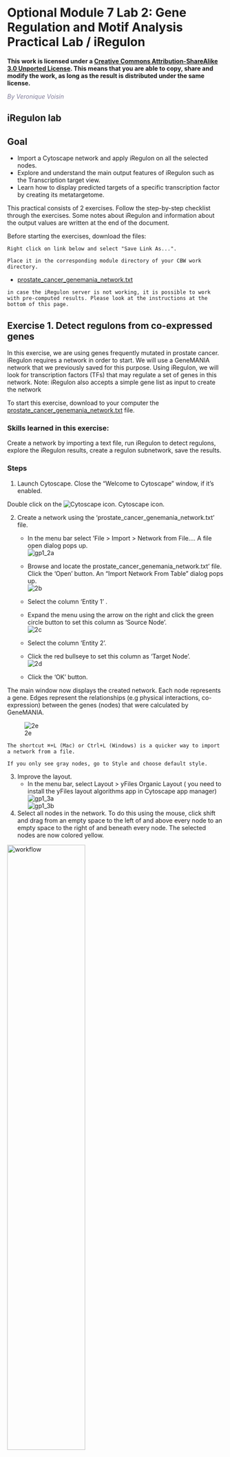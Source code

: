 # Optional Module 7 Lab 2: Gene Regulation and Motif Analysis Practical Lab / iRegulon {#regulatory_network_lab}

**This work is licensed 
under a [Creative Commons Attribution-ShareAlike 3.0 Unported License](http://creativecommons.org/licenses/by-sa/3.0/deed.en_US). This means that you are able to copy, share and modify the work, as long as the result is distributed under the same license.**

*<font color="#827e9c">By Veronique Voisin </font>*

## iRegulon lab

## Goal

  * Import a Cytoscape network and apply iRegulon on all the selected nodes. 
  * Explore and understand the main output features of iRegulon such as the Transcription target view. 
  * Learn how to display predicted targets of a specific transcription factor by creating its metatargetome.

This practical consists of 2 exercises. Follow the step-by-step checklist through the exercises. Some notes about iRegulon and information about the output values are written at the end of the document. 

Before starting the exercises, download the files:

```block
Right click on link below and select "Save Link As...".

Place it in the corresponding module directory of your CBW work directory.
```

*	[prostate_cancer_genemania_network.txt](./Module5/iregulon/data/prostate_cancer_genemania_network.txt)

```block
in case the iRegulon server is not working, it is possible to work with pre-computed results. Please look at the instructions at the bottom of this page.
```

## Exercise 1. Detect regulons from co-expressed genes

In this exercise, we are using genes frequently mutated in prostate cancer. iRegulon requires a network in order to start. We will use a GeneMANIA network that we previously saved for this purpose. Using iRegulon, we will look for transcription factors (TFs) that may regulate a set of genes in this network. 
Note: iRegulon also accepts a simple gene list as input to create the network
 
To start this exercise, download to your computer the [prostate_cancer_genemania_network.txt](./Module5/iregulon/data/prostate_cancer_genemania_network.txt) file.

### Skills learned in this exercise: 

Create a network by importing a text file, run iRegulon to detect regulons, explore the iRegulon results, create a regulon subnetwork, save the results. 

### Steps


1)	Launch Cytoscape. Close the “Welcome to Cytoscape” window, if it’s enabled.	

Double click on the ![Cytoscape icon](./Module5/iregulon/images/cytoscape.png).  Cytoscape  icon.


2)	Create a network using the  ‘prostate_cancer_genemania_network.txt’ file.
      * In the menu bar select ‘File > Import > Network  from File…. A file open dialog pops up.<br>![gp1_2a](./Module5/iregulon/images/gp1_2a.png)
      * Browse and locate the prostate_cancer_genemania_network.txt’ file.  Click the ‘Open’ button. An “Import Network From Table” dialog pops up.<br>![2b](./Module5/iregulon/images/2b.png) 
      * Select the column ‘Entity 1’ .

      * Expand the menu using the arrow on the right and click the green circle button to set this column as ‘Source Node’. <br>![2c](./Module5/iregulon/images/2c.png) 
      * Select the column ‘Entity 2’. 
      * Click the red bullseye to set this column as ‘Target Node’.<br>![2d](./Module5/iregulon/images/2d.png) 
      * Click the ‘OK’ button.

The main window now displays the created network. Each node represents a gene. Edges represent the relationships (e.g physical interactions, co-expression)  between the genes (nodes) that were calculated by GeneMANIA.

![2e](./Module5/iregulon/images/2e.png) 

```block
The shortcut ⌘+L (Mac) or Ctrl+L (Windows) is a quicker way to import a network from a file.	
```

```block
If you only see gray nodes, go to Style and choose default style.
```



3)	Improve the layout.
      * In the menu bar, select Layout > yFiles Organic Layout ( you need to install the yFiles layout algorithms app in Cytoscape app manager)<br>![gp1_3a](./Module5/iregulon/images/gp1_3a.png) <br>![gp1_3b](./Module5/iregulon/images/gp1_3b.png) 

4)	Select all nodes in the network. To do this using the mouse, click shift and drag from an empty space to the left of and above every node to an empty space to the right of and beneath every node. The selected nodes are now colored yellow.	


<img src="./Module5/iregulon/images/gp1_4.png" alt="workflow" width="60%" />



5)	In the menu bar, select Apps > iRegulon > Predict regulators and targets.A ‘Predict regulators and targets’ dialog pops up. 
      * Using the default parameters, click the ‘Submit’ button at the bottom of the page.A progress bar will pop up.
      * Wait until the running analysis is completed (usually less than 1 min). The progress bar will vanish, and a new right panel, “Results Panel” will be added to the main Cytoscape window.
      * Deselect all nodes by clicking on a blank space of the screen. The nodes are all cyan again.	

 
![5a](./Module5/iregulon/images/5a.png) 

![5b](./Module5/iregulon/images/5b.png)  



6)	Explore the results. 
      * Locate the ‘Results Panel’ on the right side of the window. 
      * Click on the ‘float window’ icon located at the upper right corner. 

```block
resize the ‘Result Panel’ window by expanding it horizontally and vertically, so you can see the results and the network simultaneously.
```

```block
mouse over column names to get a tooltip describing their meaning in more detail.
```	

![6](./Module5/iregulon/images/6.png)


7)	Explore the enrichment results in the Motifs tab from the Results Panel. It is a list of all DNA binding motifs that appear in more than one gene region from the prostate cancer gene list. They are ranked by the strongest Normalized Enrichment Score (NES). Some DNA binding motifs in the databases are related to a specific transcription factor, but others are not.
      * Check that ‘Motifs’ is the selected tab of the ‘Results Panel’.
      * Click on the row for this motif to display the motif’s sequence logo and related information at the bottom part of Results Panel.

![7](./Module5/iregulon/images/7.png) 
On the above screenshot, there is an enrichment in the prostate gene list for a motif called
YOL108C from the yetfasco database.  The motif logo is displayed and it is very similar to the MITF binding motif. The genes from our network carrying this motif in their promoter region are indicated in red (TargetName). The rank indicates the number of motifs that they carry in their promoter region.

```block
Additional explanation about the results are located at the end of this document and in more detail in the iRegulon reference paper. 
``` 


8)	Explore the enrichment results in the Tracks tab. It is a list of all ChIP-seq datasets (or “tracks”) sorted by strongest enrichment from genes inour network. 
      * Select the  ‘Tracks’ tab of the ‘Results Panel’.
      * Find a ‘ClusterCode’ assigned to more than one track.	


![8](./Module5/iregulon/images/8.png) 
T4 is a track cluster associated with 2 tracks and is highlighted in the table as an example.The 2 tracks are biological replicates (Rep1, Rep2) of a same chIP-seq experiment. The transcription factor used for this chIP_seq experiment is TCF12. The first track is ranked number 4 and the second track is ranked number 8.  The genes with TCF12 peaks in their promoter regions are listed in red under "TargetName".


9)	Explore the enrichment results in the Transcription Factors tabview. This is the most important tab as each row is a transcription factor that is a potential co-regulator of the genes in our network. Each row represents a cluster that combines the results of the related motifs (Motifs tab) or tracks (Tracks tab) or both.
      * Select the ‘Transcription Factors’ tab of the ‘Results Panels’. 
      * Click on ‘MTF1’ and explore the results. 	



![9](./Module5/iregulon/images/9.png)  


MTF1 is associated with the motif cluster M1. This cluster contains 6 related motifs and  11 potential target genes. One motif (homer-M00129) selected as example in the above screenshot is directly annotated to the TFs NRF1 and ZSCAN10 as indicated by green checked signs. 


10)	How did iRegulon perform? Is MTF1 (metal-transcription factor 1) known to be expressed or to play a role in prostate cancer?

```block
Open your web browser and search the web for [MTF1 “prostate cancer”].	
```

![10](./Module5/iregulon/images/10.png) 
 
This network highlights MTF1 and interactions with other genes and miRs. This is a network involved in prostate cancer.<br>
PMID:14568174<br>
PMID:23157640



11)	Add MTF1 to the network.
      * Check that the Transcription Factors tab is selected. 
      * Click the MTF1 row to select it.
      * Click the ‘Add regulator’ icon ![Add icon](./Module5/iregulon/images/add.png) located at the upper left corner of the ‘Results Panel’.
This adds MTF1 to the network as a yellow node, with the edges linking to its 11 potential targets, all highlighted as purple nodes.	

11a)

![11a](./Module5/iregulon/images/11a.png)  

11b)
 

<img src="./Module5/iregulon/images/gp1_11b.png" alt="workflow" width="60%" />


12)	Create a subnetwork to better visualize the predicted targets.
      * Select the MTF1 node in the network by clicking on it. 
      * In the Cytoscape toolbar above the network, click the ‘First Neighbors of Selected Nodes’ icon ![gp1_neighbours.png](./Module5/iregulon/images/gp1_neighbours.png). MTF1 and its targets are now highlighted in yellow (which means they are selected).
      * Use the ‘New network from selection’ icon ![New icon](./Module5/iregulon/images/new.png) to create a subnetwork. 	

12a)
 


<img src="./Module5/iregulon/images/gp1_12a.png" alt="workflow" width="60%" />



12b)
 

![12b](./Module5/iregulon/images/12b.png) 
```block
If the node colors are not purple, go to Style and choose 'iRegulon Visual Style'.	
```

![gp1_12c](./Module5/iregulon/images/gp1_12c.png) 

13)	Add to the figure information on the types of interactions obtained from GeneMANIA and stored as additional information in the ‘prostate_cancer_genemania_network.txt’ file.
      * In the Control Panel at the left of the window, select the ‘Style’ tab. At the bottom of the panel, select the ‘Edge’ tab. 
      * Locate the ‘Stroke Color’ property and click the right triangle to expand the box.
      * Change the ‘Column’ field to ‘Network group’
      * Verify that the  ‘Mapping Type’ field is ‘Discrete Mapping’
      * For the first interaction type, choose a color by clicking on the ‘Edit color’ button   on the right side of the color field. Choose a color and click the ‘OK’ button. 
      * Repeat that step, choosing a different color for each interaction type.
The edges should now be colored by the types of interactions. 	


13a)
 

![gp1_13a](./Module5/iregulon/images/gp1_13a.png) 

13b)
 

![gp1_13b](./Module5/iregulon/images/gp1_13b.png) 

14)	Save current results  as an iRegulon (iRF) file.
      * In the ‘Results Panel’ toolbar, click the ‘Save current results  as an iRegulon (iRF) file’ button  ![Save icon](./Module5/iregulon/images/save1.png)..
      * Choose a name and click the ‘Save’ button.
      
```block
you can reuse these iRegulon results by loading this iRF file using the ‘Load saved results’ icon  ![Save2 icon](./Module5/iregulon/images/save2.png).. 
```

14a)
 

![14](./Module5/iregulon/images/14.png) 


15)	Save the Cytoscape session .
      * In the Cytoscape menu bar, select File > Save as.
      * Choose a name and click the ‘Save’ button.
      
```block
you can re-open this file later to examine the network further.
```

 

![15](./Module5/iregulon/images/15.png) 



## Exercise 2. Create a metatargetome using iRegulon and merge 2 networks in Cytoscape.

This exercise does not require additional files.

This exercise will teach you to use the metatargetome function of iRegulon. This function displays a list of potential targets for a specific TF. We will create the metatargetome of two TFs, that we found as potential coregulators of the prostate cancer genes (exercise 1): MTF1 and LARP4. We will then learn how to use Cytoscape to merge two networks and visualize nodes in common.


**Steps**

1)	Launch Cytoscape.
      * If Cytoscape is already opened,  do File > New > Session. A ‘Current session will be lost. Do you want to continue?’ dialog opens. Click on ‘OK’. 	
      * Double click on the   Cytoscape  icon.

2)	Create the metatargetome for MTF1.
      * From the menu bar , select File > Apps > iRegulon> Query TF-target database.A ‘Query TF-target database for a factor’ window pops up.
      * In the ‘Transcription Factor’ field, select ‘MTF1’. 
      * Set Network > ‘Number nodes (approx.)’ to 100. 
      * Click the ‘Submit’ button.	

2a)

![2a2](./Module5/iregulon/images/2a2.png)  

2b)

![2b2](./Module5/iregulon/images/2b2.png)  

2c)

![2c2](./Module5/iregulon/images/2c2.png)  



3)	Create the metatargetome for LARP4. Follow same steps as above.
      * From the Cytoscape menu bar, select File > Apps>iRegulon> Query TF-target database.
      * A ‘Query TF-target database for a factor’ window pops up. In the ‘Transcription Factor field’, enter ‘LARP4’. 
      * Set Network > ‘Number nodes (approx.)’ to 100.
      * Click the ‘Submit’ button.	

3a)

![3a2](./Module5/iregulon/images/3a2.png)  

3b)

![3b2](./Module5/iregulon/images/3b2.png)  



4)	Merge the two networks to visualize their shared target genes.
From the Cytoscape menu bar, select Tools > Merge > Networks….An ‘Advanced Network Merge’ window pops up.
      * Check that the ‘Union’ option is selected. 
      * In the ‘Available Networks’ list, select ‘Metatargetome for LARP4’.
      * Hold down the shift key while selecting ‘Metatargetome for MTF1’ so both networks are selected.
      * Click the right arrow to move the networks to the ‘Networks to Merge’ list.
      * Click the ‘Merge’ button.
Cytoscape now displays the two networks in the same window, linked by the two genes they have in common.

4a)

![4a2](./Module5/iregulon/images/4a2.png)  

4b)

![4b2](./Module5/iregulon/images/4b2.png)  

4c)

![4c2](./Module5/iregulon/images/4c2.png)  


#### END  OF EXERCISE

### Use our precomputed iRegulon results:

Download these files on your computer:

```block
Right click on link below and select "Save Link As...".

Place it in the corresponding module directory of your CBW work directory.
```

*	[prostate_cancer_genemania_network.cys](./Module5/iregulon/data/prostate_cancer_genemania_network.cys)

*	[iregulon_results.irf](./Module5/iregulon/data/iregulon_results.irf)

1) launch Cytoscape

2) open the "prostate_cancer_genemania_network.cys" file

3) go to App > iRegulon > 'Load results from the iregulon_results.irf file'  


### Notes about iRegulon:

Website: <http://iregulon.aertslab.org/>
Tutorials: <http://iregulon.aertslab.org/tutorial.html#clusters> 
Paper: <http://journals.plos.org/ploscompbiol/article?id=10.1371/journal.pcbi.1003731> [PMID:25058159]

#### Motif oriented view:

Each line is a DNA binding motif  those sequence has been located in 20 kb regions centered around the TSS (transcription start site) of genes from the prostate cancer list (= genes in the network). The genes from the network which contained this DNA binding motif are called the target genes and displayed in the ‘Target Name’ column. Their ranks are also indicated. 

DNA binding motifs more usually represent a family of transcription factors (e.g.  helix loop helix TFs ) rather than being specific to one particular TF. In addition, related TFs (e.g GATA1, GATA2, GATA3) can bind to very similar DNA sequences.  iRegulon uses the motif2TF algorithm to associate a motif with a specific TF. The ‘#TF’ column indicates which motifs are significantly associated to a TF (# >= 1) or not (# = 0). Clicking on a motif line will display a panel indicating several related information. It will display all the TFs found significantly associated with the motif. 

How is the enrichment calculated? (NES AUC) motif detection and enrichment score in a set of input genes.
iRegulon uses precomputed results to calculate for each motif the AUC (Area Under the cumulative Recovery Curve)  and the NES (Normalized Enrichment Score).   iRegulon accesses this database of precomputed results using a server connection when a search is launched.

**What are these precomputed results :** 

iRegulon gathered known DNA binding motifs and their corresponding PWM (position weight matrix, see lecture) from different databases (eg TRANSFAC pro)  (9713 PWMs). They then ranked all genes in the genome  (22284 genes) for each motif from the most likely target of this motif to the least one (available for Human, Mouse and Drosophila). 

**Calculating enrichment for our set of genes (our network) :** 

Each ranked list (each motif) is then tested with our set of genes to see whether genes in our list are located more at the top of the ranked list (most likely targets of the motifs). From this ranked list and the overlap with our gene list, the AUC (Area Under the cumulative Recovery Curve) is calculated for each motif. The AUC is going to be larger if we have more genes at the top of our list. The higher the AUC values and the higher the tested motif is likely to co-regulate our genes (or some of them). The NES is derived from the AUC. The optimal subset of highly ranked lists are set as the potential target genes and displayed in the ‘target name’ column.

**How are several motifs being similarly grouped  under a same cluster code?**

To find TF associated with motifs, iRegulon uses the motif2TF algorithm. During this computation of motif2TF, motifs sharing similarities are grouped together and form a cluster. Within this cluster, some motifs are already known to correspond to a specific TF (direct annotation). This information is used to associate a motif with one or more related TFs. The ‘ClusterCode’ column indicates the cluster assigned to each motif.


**Tracks oriented view:**

Each line is an ENCODE Chip_Seq track. Chip_seq are sequencing of fragments bound to a specific TF after immunoprecipitation of the TF and the DNA fragments. Each track is then specific to a transcription factor (the #TFs columns is always equal to 1). Clusters contain more than one track only if these tracks were generated using the same TF. All the values (NES, AUC,... are the same for the motif, track of transcription factor oriented views. 

**Transcription Factors oriented view:**

Each line is a cluster of motifs and or tracks and as the next column (TF) the best representative TF of this cluster determined by the motif2TF algorithm. All the values (NES, AUC,... are the same for the motif, track of transcription factor oriented views. 

**Metatargetome:**

iRegulon uses the pre-computed results not only for finding regulons but also for displaying the potential gene targets for any TF of interest available in the iRegulon database. Users can define the number of top potential targets they want to display. The result is visualized as a network using a circular layout with the TF of interest in the center of the network.  

### Notes about Cytoscape:

Link to tutorials showing how to format data to create a Cytoscape network starting from a simple gene list:
<http://wiki.cytoscape.org/Cytoscape_User_Manual/Network_Formats>

**Note about organic layout:**

“The organic layout style is based on the force-directed layout paradigm. When calculating a layout, the nodes are considered to be physical objects with mutually repulsive forces, like, e.g., protons or electrons. The connections between nodes also follow the physical analogy and are considered to be springs attached to the pair of nodes. … The layout algorithm simulates these physical forces and rearranges the positions of the nodes in such a way that the sum of the forces emitted by the nodes and the edges reaches a (local) minimum.

Resulting layouts often expose the inherent symmetric and clustered structure of a graph, they show a well-balanced distribution of nodes and have few edge crossings.” http://docs.yworks.com/yfiles/doc/developers-guide/smart_organic_layouter.html . 


############################################################

## Exercise 3. Use Enrichr with the prostate gene list.

Before starting the exercise, download the files:

*	[prostate_genelist.csv](./Module5/iregulon/data/prostate_genelist.csv)
*	[TRRUST_Transcription_Factors_2019_table.txt](./Module5/iregulon/data/TRRUST_Transcription_Factors_2019_table.txt)
*	[TTRUST_rank.xlsx](./Module5/iregulon/data/TTRUST_rank.xlsx)

### Goal

 * Use Enrichr on the prostate gene list and explore which transcription factors were predicted to be regulator on the same gene list used for the iRegulon lab.

 * After exploring the Enrichr results, we are going to export it into Cytoscape/EnrichmentMap. This is another opportunity to learn how to create a network and modify its style.

### Steps

1)	Launch Enrichr on a web browser using this address: https://amp.pharm.mssm.edu/Enrichr/

2) In the input data window, copy and paste the genes from the [prostate gene list](./Module5/iregulon/data/prostate_genelist.csv) 

![enrichr1.png](./Module5/iregulon/images/enrichr1.png) 

3) Click on the 'Submit' button

4) The results are now displayed. Check that the 'Transcription' tab is the one selected.<br>![enrichr2.png](./Module5/iregulon/images/enrichr2.png) 
      * Explore the results from the different gene-set libraries on your own (CHEA 2016, TRANSFAC and JASPAR PWMs, etc...) . 

5) Then, click on the gene-set library called "TRRUST Transcription Factors 2019"
      * TRRUST (https://www.grnpedia.org/trrust/) is a manually curated database of human and mouse transcriptional regulatory networks. Each gene-set contained some target genes for a particular transcription factor. It contains mouse and human data. They have been derived from pubmed articles which describe small-scale experimental studies of transcriptional regulations.
      * We are going to explore the result in this library as some gene-sets are significantly enriched at FDR < 0.05.<br>![enrichr3.png](./Module5/iregulon/images/enrichr3.png) 
      * The observation of the bar graph indicates that the transcription factor NR5A1 is the most significant result.

6) Click on the 'Table' to display the results as a table.<br>![enrichr4.png](./Module5/iregulon/images/enrichr4.png) 
      * Remember from the presentation that the Adjusted p-value represents the FDR. As the FDR is less than 0.05, all these gene-sets are significantly enriched in our gene list. 

7) Click on the 'Export entries to table'. Open the file that was downloaded on your computer in excel.<br>![enrichr5.png](./Module5/iregulon/images/enrichr5.png) 
      * This table contains all the gene-sets significantly enriched or not.
      * The 'Term' column contains the name of the transcription factors and the last column 'Genes' contains the list of genes that are the targets of these transcription factors. All these genes are the ones present in the prostate gene list. The overlap 8/22 means that 22 genes are the known target of NR5A1 and 8 are present in the prostate gene list.
      * We are going to use this table to create an enrichment map in Cytoscape. 

7) Open Cytoscape.

8) Click in the menu bar on 'Apps' and 'EnrichmentMap'. A 'Create Enrichment Map' dialog box opens. 

9) Drag and drop the  [TRRUST_Transcription_Factors_2019_table.txt](./Module5/iregulon/data/TRRUST_Transcription_Factors_2019_table.txt) in the 'Data Sets' window. 
      * On the right, check that the "Analysis Type" is set to "Generic/gProfiler/Enrichr". 
      * Set the 'FDR q-value cutoff' at 0.05.

![enrichr6.png](./Module5/iregulon/images/enrichr6.png) 

10) Click on the 'Build' button.

11) An enrichment map is now created.<br> <img src="./Module5/iregulon/images/enrichr7.png" alt="workflow" width="60%" />
      * The nodes are the transcription factor gene-sets. You can click on a node to see the genes that are the targets of these transcription factors. Transcription factors are connected by edges if they have target genes in common. 

12) Modify the visual style
      * In the EnrichmentMap tab on the right, locate 'Style' and set "Chart Data" to '--None--'.
![enrichr8.png](./Module5/iregulon/images/enrichr8.png) 

13) Import a file
      * Our goal is to adjust node size and node color relatively to the gene-set enrichment results. To make it easier, a file has been created for you that ranks the gene-sets from 1 to 98 in the order of the adjusted p values. We will import this file in Cytoscape as a node table. 
      * To import the file, locate 'File' in the Cytoscape menu bar and then 'Import' > 'Table from File'.<br>![enrichr9.png](./Module5/iregulon/images/enrichr9.png) 
      * Browse your computer to find the file [TTRUST_rank.xlsx](./Module5/iregulon/data/TTRUST_rank.xlsx) that you have downloaded at the beginning of part 3 and click 'Open'.
      * An 'Import Columns From Table' dialog box opens. Click on 'OK'.

![enrichr11.png](./Module5/iregulon/images/enrichr11.png)

14) Play with the visual style
      * Locate the Cytoscape 'Style' tab<br>![enrichr10.png](./Module5/iregulon/images/enrichr10.png)
      * Locate the 'Cytoscape 'Style' tab 'Fill Color' property in the Node tab and expand the tab using the arrow on the right
      * Remove the current mapping using the trash can icon.<br>![enrichr12.png](./Module5/iregulon/images/enrichr12.png)
      *  In 'Column', choose "myrank" and in 'Mapping Type', choose 'Continuous Mapping'.<br>![enrichr13.png](./Module5/iregulon/images/enrichr13.png)
      * Locate the 'Size' property and expand the tab using the arrow on the right
      * Remove the current mapping using the trash can icon.<br>![enrichr14.png](./Module5/iregulon/images/enrichr14.png)
      * In 'Column', choose "myrank" and in 'Mapping Type', choose 'Continuous Mapping'.
      * Set high node size values for low rank and low node size for high rank<br>![enrichr15.png](./Module5/iregulon/images/enrichr15.png)
      * The enrichment map shows now in yellow and large nodes the transcription factors that were the most significantly enriched (based on the adjusted p value ranking). It also shows the links to the other gene-sets.<br>![enrichr16.png](./Module5/iregulon/images/enrichr16.png)
      * NR5A1 (the most significant gene-set) is indeed known to be associated with prostate cancer. The prostate is a hormone-dependent organ. NR5A1 is a steroid nuclear receptor and has now been reported to be expressed in aggressive forms of prostate cancer (https://academic.oup.com/endo/article/155/2/358/2423115). 


### end of practical lab
Congratulations!



